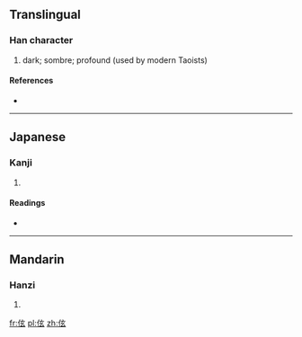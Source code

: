 ==Translingual==

===Han character===
{{Han char|rn=9|rad=人|as=05|sn=7|four=2023<sub>2</sub>|canj=人卜女戈 (OYVI)}}

# dark; sombre; profound (used by modern Taoists)

====References====
* {{Han ref|kx=0096.130|dkj=00463|dj=0204.170|hdz=10138.040|uh=4F2D|ud=20269|bh=CA66|bd=51814}}

----

==Japanese==

===Kanji===
{{ja-kanji|grade=|rs=人05}}

# {{defn|lang=ja|sort=人05}}

====Readings====
* {{ja-readings|on=[[けん]] (ken), [[せん]] (sen)|kun=}}

----

==Mandarin==

===Hanzi===
{{cmn-hanzi|pin=[[xuán]] ([[xuan2]])|wg=[[hsüan]]<sup>2</sup>}}

# {{defn|lang=cmn|sort=人05}}

[[fr:伭]]
[[pl:伭]]
[[zh:伭]]